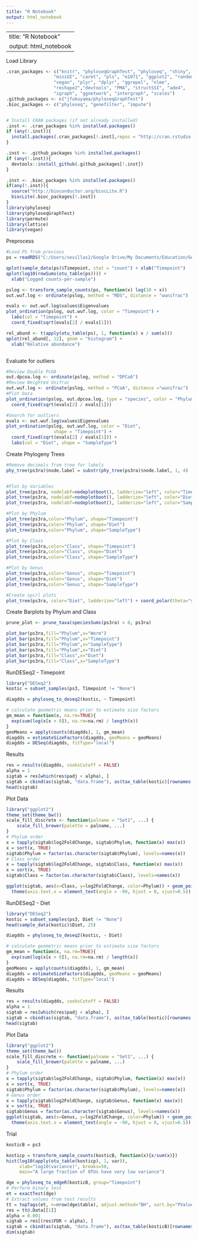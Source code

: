 ```yaml
---
title: "R Notebook"
output: html_notebook
---
```

---
title: "R Notebook"
output: html_notebook
---
Load Library
```r
.cran_packages <- c("knitr", "phyloseqGraphTest", "phyloseq", "shiny",
                  "miniUI", "caret", "pls", "e1071", "ggplot2", "randomForest",
                  "vegan", "plyr", "dplyr", "ggrepel", "nlme",
                  "reshape2","devtools", "PMA", "structSSI", "ade4",
                  "igraph", "ggnetwork", "intergraph", "scales")
.github_packages <- c("jfukuyama/phyloseqGraphTest")
.bioc_packages <- c("phyloseq", "genefilter", "impute")


# Install CRAN packages (if not already installed)
.inst <- .cran_packages %in% installed.packages()
if (any(!.inst)){
  install.packages(.cran_packages[!.inst],repos = "http://cran.rstudio.com/")
}

.inst <- .github_packages %in% installed.packages()
if (any(!.inst)){
  devtools::install_github(.github_packages[!.inst])
}

.inst <- .bioc_packages %in% installed.packages()
if(any(!.inst)){
  source("http://bioconductor.org/biocLite.R")
  biocLite(.bioc_packages[!.inst])
}
library(phyloseq)
library(phyloseqGraphTest)
library(permute)
library(lattice)
library(vegan)
```

Preprocess
```r
#Load PS from previous
ps = readRDS("C:/Users/sevillas2/Google Drive/My Documents/Education/George Mason University/BINF703/2018_Spring_BaranovaGillevet/Analysis/DADA2/Output/ps_final.rds")

qplot(sample_data(ps)$Timepoint, stat = "count") + xlab("Timepoint")
qplot(log10(rowSums(otu_table(ps)))) +
  xlab("Logged counts-per-sample")

pslog <- transform_sample_counts(ps, function(x) log(10 + x))
out.wuf.log <- ordinate(pslog, method = "MDS", distance = "wunifrac")

evals <- out.wuf.log$values$Eigenvalues
plot_ordination(pslog, out.wuf.log, color = "Timepoint") +
  labs(col = "Timepoint") +
  coord_fixed(sqrt(evals[2] / evals[1]))

rel_abund <- t(apply(otu_table(ps), 1, function(x) x / sum(x)))
qplot(rel_abund[, 12], geom = "histogram") +
  xlab("Relative abundance")



```
Evaluate for outliers
```r
#Review Double PcOA
out.dpcoa.log <- ordinate(pslog, method = "DPCoA")
#Review Weighted Unifrac
out.wuf.log <- ordinate(pslog, method = "PCoA", distance ="wunifrac")
#Plot Data
plot_ordination(pslog, out.dpcoa.log, type = "species", color = "Phylum") +
  coord_fixed(sqrt(evals[2] / evals[1]))

#Search for outliers
evals <- out.wuf.log$values$Eigenvalues
plot_ordination(pslog, out.wuf.log, color = "Diet",
                  shape = "Timepoint") +
  coord_fixed(sqrt(evals[2] / evals[1])) +
  labs(col = "Diet", shape = "SampleType")

```
Create Phylogeny Trees
```r
#Remove decimals from tree for labels
phy_tree(ps3ra)$node.label = substr(phy_tree(ps3ra)$node.label, 1, 4)


#Plot by Variables
plot_tree(ps3ra, nodelabf=nodeplotboot(), ladderize="left", color="Timepoint")
plot_tree(ps3ra, nodelabf=nodeplotboot(), ladderize="left", color="Diet")
plot_tree(ps3ra, nodelabf=nodeplotboot(), ladderize="left", color="SampleType")

#Plot by Phylum
plot_tree(ps3ra,color="Phylum", shape="Timepoint")
plot_tree(ps3ra,color="Phylum", shape="Diet")
plot_tree(ps3ra,color="Phylum", shape="SampleType")

#Plot by Class
plot_tree(ps3ra,color="Class", shape="Timepoint")
plot_tree(ps3ra,color="Class", shape="Diet")
plot_tree(ps3ra,color="Class", shape="SampleType")

#Plot by Genus
plot_tree(ps3ra,color="Genus", shape="Timepoint")
plot_tree(ps3ra,color="Genus", shape="Diet")
plot_tree(ps3ra,color="Genus", shape="SampleType")

#Create spirl plots
plot_tree(ps3ra, color="Diet", ladderize="left") + coord_polar(theta="y")

```

Create Barplots by Phylum and Class
```r
prune_plot <- prune_taxa(speciesSums(ps3ra) > 0, ps3ra)

plot_bar(ps3ra,fill="Phylum",x="Worm")
plot_bar(ps3ra,fill="Phylum",x="Timepoint")
plot_bar(ps3ra,fill="Phylum",x="SampleType")
plot_bar(ps3ra,fill="Phylum",x="Diet")
plot_bar(ps3ra,fill="Class",x="Diet")
plot_bar(ps3ra,fill="Class",x="SampleType")
```

RunDESeq2 - Timepoint
```r
library("DESeq2")
kostic = subset_samples(ps3, Timepoint != "None")

diagdds = phyloseq_to_deseq2(kostic, ~ Timepoint)

# calculate geometric means prior to estimate size factors
gm_mean = function(x, na.rm=TRUE){
  exp(sum(log(x[x > 0]), na.rm=na.rm) / length(x))
}
geoMeans = apply(counts(diagdds), 1, gm_mean)
diagdds = estimateSizeFactors(diagdds, geoMeans = geoMeans)
diagdds = DESeq(diagdds, fitType="local")
```
Results
```r
res = results(diagdds, cooksCutoff = FALSE)
alpha = 1
sigtab = res[which(res$padj < alpha), ]
sigtab = cbind(as(sigtab, "data.frame"), as(tax_table(kostic)[rownames(sigtab), ], "matrix"))
head(sigtab)
```

Plot Data
```r
library("ggplot2")
theme_set(theme_bw())
scale_fill_discrete <- function(palname = "Set1", ...) {
    scale_fill_brewer(palette = palname, ...)
}
# Phylum order
x = tapply(sigtab$log2FoldChange, sigtab$Phylum, function(x) max(x))
x = sort(x, TRUE)
sigtab$Phylum = factor(as.character(sigtab$Phylum), levels=names(x))
# Class order
x = tapply(sigtab$log2FoldChange, sigtab$Class, function(x) max(x))
x = sort(x, TRUE)
sigtab$Class = factor(as.character(sigtab$Class), levels=names(x))

ggplot(sigtab, aes(x=Class, y=log2FoldChange, color=Phylum)) + geom_point(size=6) + 
  theme(axis.text.x = element_text(angle = -90, hjust = 0, vjust=0.5))
```
RunDESeq2 - Diet
```r
library("DESeq2")
kostic = subset_samples(ps3, Diet != "None")
head(sample_data(kostic)$Diet, 25)

diagdds = phyloseq_to_deseq2(kostic, ~ Diet)

# calculate geometric means prior to estimate size factors
gm_mean = function(x, na.rm=TRUE){
  exp(sum(log(x[x > 0]), na.rm=na.rm) / length(x))
}
geoMeans = apply(counts(diagdds), 1, gm_mean)
diagdds = estimateSizeFactors(diagdds, geoMeans = geoMeans)
diagdds = DESeq(diagdds, fitType="local")
```
Results
```r
res = results(diagdds, cooksCutoff = FALSE)
alpha = 1
sigtab = res[which(res$padj < alpha), ]
sigtab = cbind(as(sigtab, "data.frame"), as(tax_table(kostic)[rownames(sigtab), ], "matrix"))
head(sigtab)
```

Plot Data
```r
library("ggplot2")
theme_set(theme_bw())
scale_fill_discrete <- function(palname = "Set1", ...) {
    scale_fill_brewer(palette = palname, ...)
}
# Phylum order
x = tapply(sigtab$log2FoldChange, sigtab$Phylum, function(x) max(x))
x = sort(x, TRUE)
sigtab$Phylum = factor(as.character(sigtab$Phylum), levels=names(x))
# Genus order
x = tapply(sigtab$log2FoldChange, sigtab$Genus, function(x) max(x))
x = sort(x, TRUE)
sigtab$Genus = factor(as.character(sigtab$Genus), levels=names(x))
ggplot(sigtab, aes(x=Genus, y=log2FoldChange, color=Phylum)) + geom_point(size=6) + 
  theme(axis.text.x = element_text(angle = -90, hjust = 0, vjust=0.5))
```
Trial
```r
kosticB = ps3

kosticp = transform_sample_counts(kosticB, function(x){x/sum(x)})
hist(log10(apply(otu_table(kosticp), 1, var)),
     xlab="log10(variance)", breaks=50,
     main="A large fraction of OTUs have very low variance")
```
```r
dge = phyloseq_to_edgeR(kosticB, group="Timepoint")
# Perform binary test
et = exactTest(dge)
# Extract values from test results
tt = topTags(et, n=nrow(dge$table), adjust.method="BH", sort.by="PValue")
res = tt@.Data[[1]]
alpha = 0.001
sigtab = res[(res$FDR < alpha), ]
sigtab = cbind(as(sigtab, "data.frame"), as(tax_table(kosticB)[rownames(sigtab), ], "matrix"))
dim(sigtab)
```

